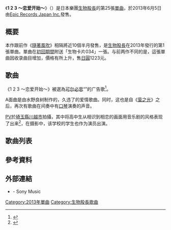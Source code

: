 {{Infobox Single 
| Name           = 1 2 3 ～恋爱开始～
| Artist         = [[生物股長|生物股長]]
| Album          = 
| Cover          = 123koigahajimaru.jpg
| A-side         = 1 2 3 ～恋爱开始～
| B-side         = 明日的天空
| Released       = 2013年6月5日
| Format         = [[單曲|單曲]]
| Recorded       = 2013年<br/>{{JPN}}
| Genre          = [[J-POP|J-POP]]
| Length         = 
| Label          = [[Epic_Records_Japan_Inc.|Epic Records Japan Inc.]]
| Writer         = [[水野良樹|水野良樹]]（#1）<br/>[[山下穂尊|山下穂尊]]（#2）
| Producer       = 
| Certification  = 
| Chart position = * 单曲週榜第9名（[[Oricon公信榜|Oricon]]） 
| Last single    = [[隨著風吹|隨著風吹]]<br/>（2012年）
| This single    = '''1 2 3<br/>～恋爱开始～'''<br/>（2013年）
| Next single    = [[笑颜|笑颜]]<br/>（2013年）
| Misc           = {{External music video|[http://www.sonymusic.co.jp/?70003712&70003712_ESCL-4044_01SFL 《1 2 3 〜恋爱开始〜》節錄] - Sony Music |Type=單曲}}
}}
{{Japanese
| japanese = 1 2 3 ～恋がはじまる～
| romaji = 1 2 3 ～Koi Ga Hajimaru～
}}
《'''1 2 3 ～恋爱开始～'''》（{{lang-ja|1 2 3 ～恋がはじまる～}}）是日本樂團[[生物股長|生物股長]]的第25張[[單曲|單曲]]，於2013年6月5日由[[Epic_Records_Japan_Inc.|Epic Records Japan Inc.]]發售。

== 概要 ==
本作跟前作《[[隨著風吹|隨著風吹]]》相隔將近10個半月發售，是[[生物股長|生物股長]]在2013年發行的第1張單曲。單曲在[[限定版|初回期間]]附送「生物卡片034」一張。与前两作不同的是，這張單曲因收录曲目增加，價格有所上升，售[[日圓|日圓]]1223元。

== 歌曲 ==
《1 2 3 ～恋爱开始～》被選為[[可尔必思|可尔必思]]“{{link-ja|Calpis Water|カルピスウォーター}}”的广告歌<ref>{{cite web |url=http://natalie.mu/music/news/87124 |script-title=ja:いきものがかり、新曲は能年出演カルピスウォーターCM曲 |language=ja |publisher=[[娜塔莉_(网站)|natalie]] |date=2013 |accessdate=2013-03-22 |archive-date=2016-03-04 |archive-url=https://web.archive.org/web/20160304085304/http://natalie.mu/music/news/87124 |dead-url=no }}</ref>。

A面曲是由水野良树制作的，久违了的爱情歌曲。同时，这也是自《[[萤之光_(生物股长单曲)|萤之光]]》之后，再次有歌曲在间奏中有[[口琴|口琴]]演奏的声音。

[[音樂錄影帶|PV]]於[[埼玉縣|埼玉縣]][[川越市|川越市]]{{link-ja|山村学園高等学校|山村学園高等学校}}拍攝，其中将高中生从相识到相恋的画面用音乐剧的风格表现了出来<ref>{{cite web |url=http://natalie.mu/music/news/90397 |script-title=ja:いきものがかり、かわいい恋の始まり追うニューシングルPV |language=ja |publisher=[[娜塔莉_(网站)|natalie]] |date=2013 |accessdate=2013-05-10 |archive-date=2018-09-29 |archive-url=https://web.archive.org/web/20180929112736/https://natalie.mu/music/news/90397 |dead-url=no }}</ref>，在摄影中，该学校的学生也作为演员出演。

== 歌曲列表 ==
{{tracklist
| headline        = CD
| title1          = 1 2 3 ～恋爱开始～
| writer1         = [[水野良樹|水野良樹]]
| arranger1       = {{link-ja|本間昭光|本間昭光}}
| length1         = 4:59
| title2          = 明日的天空<br/>（{{lang-ja|あしたのそら}}）
| writer2         = [[山下穂尊|山下穂尊]]
| arranger2       = 本間昭光
| length2         = 4:47
| title3          = 1 2 3 ～恋爱开始～ -instrumental-
| writer3         = －
| arranger3       = －
| length3         =
| title4          = 明日的天空 -instrumental-
| writer4         = －
| arranger4       = －
| length4         =
}}

== 參考資料 ==
{{Reflist}}

== 外部連結 ==
*  {{lang|ja|[http://www.sonymusic.co.jp/Music/Arch/ES/Ikimonogakari/?ESCL-4044 1 2 3 ～恋がはじまる～]}} - Sony Music {{ja icon}}

{{生物股長}}

{{DEFAULTSORT:One Two Three Koi Ga Hajimaru}}
[[Category:2013年單曲|Category:2013年單曲]]
[[Category:生物股長歌曲|Category:生物股長歌曲]]